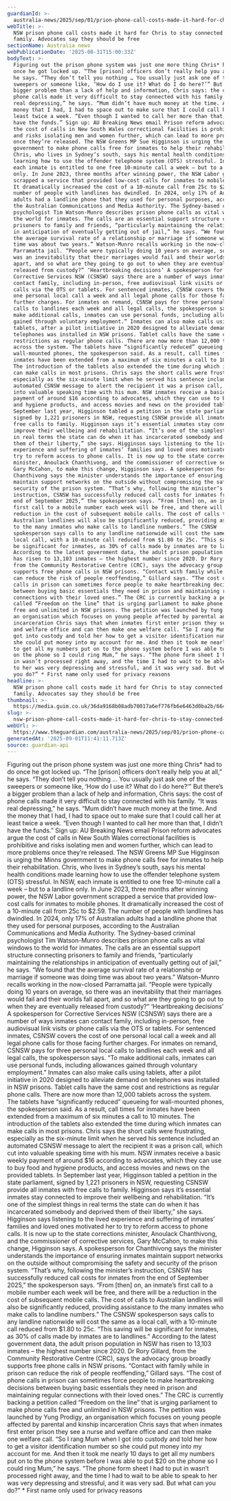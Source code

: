 ```yaml
---
guardianId: >-
  australia-news/2025/sep/01/prion-phone-call-costs-made-it-hard-for-chris-to-stay-connected-to-his-family-advocates-say-they-should-be-free-ntwnfb
webTitle: >-
  NSW prison phone call costs made it hard for Chris to stay connected to his
  family. Advocates say they should be free
sectionName: Australia news
webPublicationDate: '2025-08-31T15:00:33Z'
bodyText: >-
  Figuring out the prison phone system was just one more thing Chris* had to do
  once he got locked up. “The [prison] officers don’t really help you at all,”
  he says. “They don’t tell you nothing … You usually just ask one of the
  sweepers or someone like, ‘How do I use it? What do I do here?’” But there’s a
  bigger problem than a lack of help and information, Chris says: the cost of
  phone calls made it very difficult to stay connected with his family. “It was
  real depressing,” he says. “Mum didn’t have much money at the time. And the
  money that I had, I had to space out to make sure that I could call her at
  least twice a week. “Even though I wanted to call her more than that, I didn’t
  have the funds.” Sign up: AU Breaking News email Prison reform advocates argue
  the cost of calls in New South Wales correctional facilities is prohibitive
  and risks isolating men and women further, which can lead to more problems
  once they’re released. The NSW Greens MP Sue Higginson is urging the Minns
  government to make phone calls free for inmates to help their rehabilitation.
  Chris, who lives in Sydney’s south, says his mental health conditions made
  learning how to use the offender telephone system (OTS) stressful. In NSW,
  each inmate is entitled to one free 10-minute call a week – but to a landline
  only. In June 2023, three months after winning power, the NSW Labor government
  scrapped a service that provided low-cost calls for inmates to mobile phones.
  It dramatically increased the cost of a 10-minute call from 25c to $2.59. The
  number of people with landlines has dwindled. In 2024, only 17% of Australian
  adults had a landline phone that they used for personal purposes, according to
  the Australian Communications and Media Authority. The Sydney-based criminal
  psychologist Tim Watson-Munro describes prison phone calls as vital windows to
  the world for inmates. The calls are an essential support structure connecting
  prisoners to family and friends, “particularly maintaining the relationships
  in anticipation of eventually getting out of jail,” he says. “We found that
  the average survival rate of a relationship or marriage if someone was doing
  time was about two years.” Watson-Munro recalls working in the now-closed
  Parramatta jail. “People were typically doing 10 years on average, so there
  was an inevitability that their marriages would fail and their worlds fall
  apart, and so what are they going to go out to when they are eventually
  released from custody?” ‘Heartbreaking decisions’ A spokesperson for
  Corrective Services NSW (CSNSW) says there are a number of ways inmates can
  contact family, including in-person, free audiovisual link visits or phone
  calls via the OTS or tablets. For sentenced inmates, CSNSW covers the cost of
  one personal local call a week and all legal phone calls for those facing
  further charges. For inmates on remand, CSNSW pays for three personal local
  calls to landlines each week and all legal calls, the spokesperson says. “To
  make additional calls, inmates can use personal funds, including allowances
  gained through voluntary employment.” Inmates can also make calls using
  tablets, after a pilot initiative in 2020 designed to alleviate demand on
  telephones was installed in NSW prisons. Tablet calls have the same cost and
  restrictions as regular phone calls. There are now more than 12,000 tablets
  across the system. The tablets have “significantly reduced” queueing for
  wall-mounted phones, the spokesperson said. As a result, call times for
  inmates have been extended from a maximum of six minutes a call to 10 minutes.
  The introduction of the tablets also extended the time during which inmates
  can make calls in most prisons. Chris says the short calls were frustrating,
  especially as the six-minute limit when he served his sentence included an
  automated CSNSW message to alert the recipient it was a prison call, which cut
  into valuable speaking time with his mum. NSW inmates receive a basic weekly
  payment of around $16 according to advocates, which they can use to buy food
  and hygiene products, and access movies and news on the provided tablets. In
  September last year, Higginson tabled a petition in the state parliament,
  signed by 1,221 prisoners in NSW, requesting CSNSW provide all inmates with
  free calls to family. Higginson says it’s essential inmates stay connected to
  improve their wellbeing and rehabilitation. “It’s one of the simplest things
  in real terms the state can do when it has incarcerated somebody and deprived
  them of their liberty,” she says. Higginson says listening to the lived
  experience and suffering of inmates’ families and loved ones motivated her to
  try to reform access to phone calls. It is now up to the state corrections
  minister, Anoulack Chanthivong, and the commissioner of corrective services,
  Gary McCahon, to make this change, Higginson says. A spokesperson for
  Chanthivong says the minister understands the importance of ensuring inmates
  maintain support networks on the outside without compromising the safety and
  security of the prison system. “That’s why, following the minister’s
  instruction, CSNSW has successfully reduced call costs for inmates from the
  end of September 2025,” the spokesperson says. “From [then] on, an inmate’s
  first call to a mobile number each week will be free, and there will be a
  reduction in the cost of subsequent mobile calls. The cost of calls to
  Australian landlines will also be significantly reduced, providing assistance
  to the many inmates who make calls to landline numbers.” The CSNSW
  spokesperson says calls to any landline nationwide will cost the same as a
  local call, with a 10-minute call reduced from $1.80 to 25c. “This saving will
  be significant for inmates, as 30% of calls made by inmates are to landlines.”
  According to the latest government data, the adult prison population in NSW
  has risen to 13,103 inmates – the highest number since 2020. Dr Rory Gillard,
  from the Community Restorative Centre (CRC), says the advocacy group broadly
  supports free phone calls in NSW prisons. “Contact with family while in prison
  can reduce the risk of people reoffending,” Gillard says. “The cost of phone
  calls in prison can sometimes force people to make heartbreaking decisions
  between buying basic essentials they need in prison and maintaining regular
  connections with their loved ones.” The CRC is currently backing a petition
  called “Freedom on the line” that is urging parliament to make phone calls
  free and unlimited in NSW prisons. The petition was launched by Yung Prodigy,
  an organisation which focuses on young people affected by parental and kinship
  incarceration Chris says that when inmates first enter prison they see a nurse
  and welfare office and can then make one welfare call. “So I rang Mum when I
  got into custody and told her how to get a visitor identification number so
  she could put money into my account for me. And then it took me nearly 10 days
  to get all my numbers put on to the phone system before I was able to put $20
  on the phone so I could ring Mum,” he says. “The phone form sheet I had to put
  in wasn’t processed right away, and the time I had to wait to be able to speak
  to her was very depressing and stressful, and it was very sad. But what can
  you do?” * First name only used for privacy reasons
headline: >-
  NSW prison phone call costs made it hard for Chris to stay connected to his
  family. Advocates say they should be free
thumbnail: >-
  https://media.guim.co.uk/36da9168b08adb70017a6ef776fb6e6463d0ba2b/664_111_6145_4919/500.jpg
slug: >-
  nsw-prison-phone-call-costs-made-it-hard-for-chris-to-stay-connected-to-his-family-advocates-say-they-should-be-free
webUrl: >-
  https://www.theguardian.com/australia-news/2025/sep/01/prion-phone-call-costs-made-it-hard-for-chris-to-stay-connected-to-his-family-advocates-say-they-should-be-free-ntwnfb
generatedAt: '2025-09-01T11:41:11.713Z'
source: guardian-api
---
```

Figuring out the prison phone system was just one more thing Chris* had to do once he got locked up. “The [prison] officers don’t really help you at all,” he says. “They don’t tell you nothing … You usually just ask one of the sweepers or someone like, ‘How do I use it? What do I do here?’” But there’s a bigger problem than a lack of help and information, Chris says: the cost of phone calls made it very difficult to stay connected with his family. “It was real depressing,” he says. “Mum didn’t have much money at the time. And the money that I had, I had to space out to make sure that I could call her at least twice a week. “Even though I wanted to call her more than that, I didn’t have the funds.” Sign up: AU Breaking News email Prison reform advocates argue the cost of calls in New South Wales correctional facilities is prohibitive and risks isolating men and women further, which can lead to more problems once they’re released. The NSW Greens MP Sue Higginson is urging the Minns government to make phone calls free for inmates to help their rehabilitation. Chris, who lives in Sydney’s south, says his mental health conditions made learning how to use the offender telephone system (OTS) stressful. In NSW, each inmate is entitled to one free 10-minute call a week – but to a landline only. In June 2023, three months after winning power, the NSW Labor government scrapped a service that provided low-cost calls for inmates to mobile phones. It dramatically increased the cost of a 10-minute call from 25c to $2.59. The number of people with landlines has dwindled. In 2024, only 17% of Australian adults had a landline phone that they used for personal purposes, according to the Australian Communications and Media Authority. The Sydney-based criminal psychologist Tim Watson-Munro describes prison phone calls as vital windows to the world for inmates. The calls are an essential support structure connecting prisoners to family and friends, “particularly maintaining the relationships in anticipation of eventually getting out of jail,” he says. “We found that the average survival rate of a relationship or marriage if someone was doing time was about two years.” Watson-Munro recalls working in the now-closed Parramatta jail. “People were typically doing 10 years on average, so there was an inevitability that their marriages would fail and their worlds fall apart, and so what are they going to go out to when they are eventually released from custody?” ‘Heartbreaking decisions’ A spokesperson for Corrective Services NSW (CSNSW) says there are a number of ways inmates can contact family, including in-person, free audiovisual link visits or phone calls via the OTS or tablets. For sentenced inmates, CSNSW covers the cost of one personal local call a week and all legal phone calls for those facing further charges. For inmates on remand, CSNSW pays for three personal local calls to landlines each week and all legal calls, the spokesperson says. “To make additional calls, inmates can use personal funds, including allowances gained through voluntary employment.” Inmates can also make calls using tablets, after a pilot initiative in 2020 designed to alleviate demand on telephones was installed in NSW prisons. Tablet calls have the same cost and restrictions as regular phone calls. There are now more than 12,000 tablets across the system. The tablets have “significantly reduced” queueing for wall-mounted phones, the spokesperson said. As a result, call times for inmates have been extended from a maximum of six minutes a call to 10 minutes. The introduction of the tablets also extended the time during which inmates can make calls in most prisons. Chris says the short calls were frustrating, especially as the six-minute limit when he served his sentence included an automated CSNSW message to alert the recipient it was a prison call, which cut into valuable speaking time with his mum. NSW inmates receive a basic weekly payment of around $16 according to advocates, which they can use to buy food and hygiene products, and access movies and news on the provided tablets. In September last year, Higginson tabled a petition in the state parliament, signed by 1,221 prisoners in NSW, requesting CSNSW provide all inmates with free calls to family. Higginson says it’s essential inmates stay connected to improve their wellbeing and rehabilitation. “It’s one of the simplest things in real terms the state can do when it has incarcerated somebody and deprived them of their liberty,” she says. Higginson says listening to the lived experience and suffering of inmates’ families and loved ones motivated her to try to reform access to phone calls. It is now up to the state corrections minister, Anoulack Chanthivong, and the commissioner of corrective services, Gary McCahon, to make this change, Higginson says. A spokesperson for Chanthivong says the minister understands the importance of ensuring inmates maintain support networks on the outside without compromising the safety and security of the prison system. “That’s why, following the minister’s instruction, CSNSW has successfully reduced call costs for inmates from the end of September 2025,” the spokesperson says. “From [then] on, an inmate’s first call to a mobile number each week will be free, and there will be a reduction in the cost of subsequent mobile calls. The cost of calls to Australian landlines will also be significantly reduced, providing assistance to the many inmates who make calls to landline numbers.” The CSNSW spokesperson says calls to any landline nationwide will cost the same as a local call, with a 10-minute call reduced from $1.80 to 25c. “This saving will be significant for inmates, as 30% of calls made by inmates are to landlines.” According to the latest government data, the adult prison population in NSW has risen to 13,103 inmates – the highest number since 2020. Dr Rory Gillard, from the Community Restorative Centre (CRC), says the advocacy group broadly supports free phone calls in NSW prisons. “Contact with family while in prison can reduce the risk of people reoffending,” Gillard says. “The cost of phone calls in prison can sometimes force people to make heartbreaking decisions between buying basic essentials they need in prison and maintaining regular connections with their loved ones.” The CRC is currently backing a petition called “Freedom on the line” that is urging parliament to make phone calls free and unlimited in NSW prisons. The petition was launched by Yung Prodigy, an organisation which focuses on young people affected by parental and kinship incarceration Chris says that when inmates first enter prison they see a nurse and welfare office and can then make one welfare call. “So I rang Mum when I got into custody and told her how to get a visitor identification number so she could put money into my account for me. And then it took me nearly 10 days to get all my numbers put on to the phone system before I was able to put $20 on the phone so I could ring Mum,” he says. “The phone form sheet I had to put in wasn’t processed right away, and the time I had to wait to be able to speak to her was very depressing and stressful, and it was very sad. But what can you do?” * First name only used for privacy reasons
